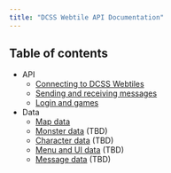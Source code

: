 ```yaml
---
title: "DCSS Webtile API Documentation"
---
```


## Table of contents

* API
    * [Connecting to DCSS Webtiles](connection.qmd)
    * [Sending and receiving messages](sending_receiving.qmd)
    * [Login and games](login_games.qmd)
* Data
    * [Map data](map.qmd)
    * [Monster data](monsters.qmd) (TBD)
    * [Character data](character.qmd) (TBD)
    * [Menu and UI data](menus.qmd) (TBD)
    * [Message data](messages.qmd) (TBD)